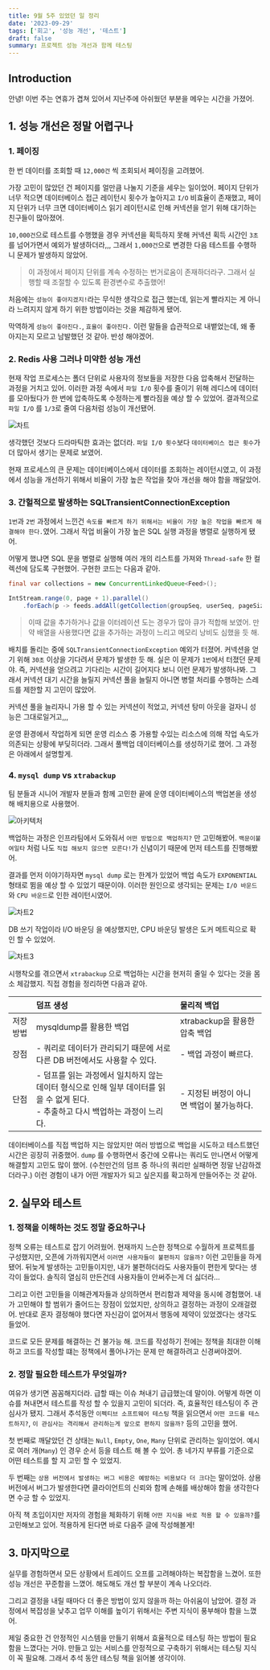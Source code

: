 ```yaml
---
title: 9월 5주 있었던 일 정리
date: '2023-09-29'
tags: ['회고', '성능 개선', '테스트']
draft: false
summary: 프로젝트 성능 개선과 함께 테스팅
---
```


## Introduction

안녕! 이번 주는 연휴가 겹쳐 있어서 지난주에 아쉬웠던 부분을 메우는 시간을 가졌어.

<TOCInline toc={props.toc} exclude="Introduction" />

## 1. 성능 개선은 정말 어렵구나

### 1. 페이징

한 번 데이터를 조회할 때 `12,000건` 씩 조회되서 페이징을 고려했어.

가장 고민이 많았던 건 페이지를 얼만큼 나눌지 기준을 세우는 일이었어.
페이지 단위가 너무 적으면 데이터베이스 접근 레이턴시 횟수가 높아지고 `I/O` 비효율이 존재했고,
페이지 단위가 너무 크면 데이터베이스 읽기 레이턴시로 인해 커넥션을 얻기 위해 대기하는 친구들이 많아졌어.

`10,000건`으로 테스트를 수행했을 경우 커넥션을 획득하지 못해 커넥션 획득 시간인 `3초`를 넘어가면서 예외가 발생하더라,,,
그래서 `1,000건`으로 변경한 다음 테스트를 수행하니 문제가 발생하지 않았어.

> 이 과정에서 페이지 단위를 계속 수정하는 번거로움이 존재하더라구. 그래서 실행할 때 조절할 수 있도록 환경변수로 추출했어!

처음에는 `성능이 좋아지겠지!`라는 무식한 생각으로 접근 했는데,
읽는게 빨라지는 게 아니라 느려지지 않게 하기 위한 방법이라는 것을 체감하게 됐어.

막역하게 `성능이 좋아진다.`, `효율이 좋아진다.` 이런 말들을 습관적으로 내뱉었는데, 왜 좋아지는지 모르고 남발했던 것 같아.
반성 해야겠어.

### 2. Redis 사용 그러나 미약한 성능 개선

현재 작업 프로세스는 폴더 단위로 사용자의 정보들을 저장한 다음 압축해서 전달하는 과정을 거치고 있어.
이러한 과정 속에서 `파일 I/O` 횟수를 줄이기 위해 레디스에 데이터를 모아뒀다가 한 번에 압축하도록 수정하는게 빨라짐을 예상 할 수 있었어.
결과적으로 `파일 I/O` 를 `1/3`로 줄여 다음처럼 성능이 개선됐어.

![차트](/static/images/9m5w/chart.png)

생각했던 것보다 드라마틱한 효과는 없더라.
`파일 I/O 횟수`보다 `데이터베이스 접근 횟수`가 더 많아서 생기는 문제로 보였어.

현재 프로세스의 큰 문제는 데이터베이스에서 데이터를 조회하는 레이턴시였고,
이 과정에서 성능을 개선하기 위해서 비율이 가장 높은 작업을 찾아 개선을 해야 함을 깨달았어.

### 3. 간헐적으로 발생하는 SQLTransientConnectionException

`1번`과 `2번` 과정에서 느낀건 `속도를 빠르게 하기 위해서는 비율이 가장 높은 작업을 빠르게 해결해야 한다.`였어.
그래서 작업 비율이 가장 높은 SQL 실행 과정을 병렬로 실행하게 됐어.

어떻게 했냐면 SQL 문을 병렬로 실행해 여러 개의 리스트를 가져와 `Thread-safe` 한 컬렉션에 담도록 구현했어.
구현한 코드는 다음과 같아.

```java
final var collections = new ConcurrentLinkedQueue<Feed>();

IntStream.range(0, page + 1).parallel()
    .forEach(p -> feeds.addAll(getCollection(groupSeq, userSeq, pageSize, p * pageSize)));
```

> 이때 값을 추가하거나 값을 이터레이션 도는 경우가 많아 큐가 적합해 보였어.
> 만약 배열을 사용했다면 값을 추가하는 과정이 느리고 메모리 낭비도 심했을 듯 해.

배치를 돌리는 중에 `SQLTransientConnectionException` 예외가 터졌어. 커넥션을 얻기 위해 `30초` 이상을 기다려서 문제가 발생한 듯 해.
실은 이 문제가 `1번`에서 터졌던 문제야. 즉, 커넥션을 얻으려고 기다리는 시간이 길어지다 보니 이런 문제가 발생하나봐.
그래서 커넥션 대기 시간을 늘릴지 커넥션 풀을 늘릴지 아니면 병렬 처리를 수행하는 스레드를 제한할 지 고민이 많았어.

커넥션 풀을 늘리자니 가용 할 수 있는 커넥션이 적었고, 커넥션 탕미 아웃을 걸자니 성능은 그대로일거고,,,

운영 환경에서 작업하게 되면 운영 리소스 중 가용할 수있는 리소스에 의해 작업 속도가 의존되는 상황에 부딪히더라.
그래서 풀백업 데이터베이스를 생성하기로 했어. 그 과정은 아래에서 설명할게.

### 4. `mysql dump` vs `xtrabackup`

팀 분들과 시니어 개발자 분들과 함께 고민한 끝에 운영 데이터베이스의 백업본을 생성해 배치용으로 사용했어.

![아키텍처](/static/images/9m5w/arch.png)

백업하는 과정은 인프라팀에서 도와줘서 `어떤 방법으로 백업하지?` 만 고민해봤어.
`백문이불여일타` 처럼 나도 `직접 해보지 않으면 모른다!`가 신념이기 때문에 먼저 테스트를 진행해봤어.

결과를 먼저 이야기하자면 `mysql dump` 로는 한계가 있었어
백업 속도가 `EXPONENTIAL` 형태로 뜀을 예상 할 수 있었기 때문이야.
이러한 원인으로 생각되는 문제는 `I/O 바운드`와 `CPU 바운드`로 인한 레이턴시였어.

![차트2](/static/images/9m5w/chart2.png)

DB 쓰기 작업이라 I/O 바운딩 을 예상했지만, CPU 바운딩 발생은 도커 메트릭으로 확인 할 수 있었어.

![차트3](/static/images/9m5w/chart3.png)

시행착오를 겪으면서 `xtrabackup` 으로 백업하는 시간을 현저히 줄일 수 있다는 것을 몸소 체감했지.
직접 경험을 정리하면 다음과 같아.

|       | 덤프 생성                                                                            | 물리적 백업                   |
|:------|:---------------------------------------------------------------------------------|:-------------------------|
| 저장 방법 | mysqldump를 활용한 백업                                                                | xtrabackup을 활용한 압축 백업    |
| 장점    | - 쿼리로 데이터가 관리되기 때문에 서로 다른 DB 버전에서도 사용할 수 있다.                                       | - 백업 과정이 빠르다.            |
| 단점    | - 덤프를 읽는 과정에서 일치하지 않는 데이터 형식으로 인해 일부 데이터를 읽을 수 없게 된다.<br/>- 추출하고 다시 백업하는 과정이 느리다. | - 지정된 버정이 아니면 백업이 불가능하다. |

데이터베이스를 직접 백업하 지는 않았지만 여러 방법으로 백업을 시도하고 테스트했던 시간은 굉장히 귀중했어.
`dump` 를 수행하면서 중간에 오류나는 쿼리도 만나면서 어떻게 해결할지 고민도 많이 했어. (수천만건의 덤프 중 하나의 쿼리만 실패하면 정말 난감하겠더라구.)
이런 경험이 내가 어떤 개발자가 되고 싶은지를 확고하게 만들어주는 것 같아.

## 2. 실무와 테스트

### 1. 정책을 이해하는 것도 정말 중요하구나

정책 오류는 테스트로 잡기 어려웠어.
현재까지 느슨한 정책으로 수월하게 프로젝트를 구성했지만, 오픈에 가까워지면서 `이러면 사용자들이 불편하지 않을까?` 이런 고민들을 하게 됐어.
뒤늦게 발생하는 고민들이지만, 내가 불편하더라도 사용자들이 편한게 맞다는 생각이 들었다. 솔직히 열심히 만든건데 사용자들이 안써주는게 더 싫더라...

그리고 이런 고민들을 이해관계자들과 상의하면서 편리함과 제약을 동시에 경험했어.
내가 고민해야 할 범위가 줄어드는 장점이 있었지만, 상의하고 결정하는 과정이 오래걸렸어.
반대로 혼자 결정해야 했다면 자신감이 없어져서 행동에 제약이 있었겠다는 생각도 들었어.

코드로 모든 문제를 해결하는 건 불가능 해.
코드를 작성하기 전에는 정책을 최대한 이해하고 코드를 작성할 떄는 정책에서 풀어나가는 문제 만 해결하려고 신경써야겠어.

### 2. 정말 필요한 테스트가 무엇일까?

여유가 생기면 꼼꼼해지더라. 급할 때는 이슈 쳐내기 급급했는데 말이야.
어떻게 하면 이슈를 쳐내면서 테스트를 작성 할 수 있을지 고민이 되더라. 즉, 효율적인 테스팅이 주 관심사가 됐지.
그래서 추석동안 `이펙티브 소프트웨어 테스팅` 책을 읽으면서  `어떤 코드를 테스트하지?`, `이 관심사는 격리해서 관리하는게 앞으로 편하지 않을까?` 등의 고민을 했어.

첫 번째로 깨달았던 건 상태는 `Null`, `Empty`, `One`, `Many` 단위로 관리하는 일이었어.
예시로 여러 개(`Many`) 인 경우 순서 등을 테스트 해 볼 수 있어.
총 네가지 부류를 기준으로 어떤 테스트를 할 지 고민 할 수 있었지.

두 번째는 `상용 버전에서 발생하는 버그 비용은 예방하는 비용보다 더 크다`는 말이었아.
상용 버전에서 버그가 발생한다면 클라이언트의 신뢰와 함께 손해를 배상해야 함을 생각한다면 수긍 할 수 있었지.

아직 책 초입이지만 저자의 경험을 체화하기 위해 `어떤 지식을 바로 적용 할 수 있을까?`를 고민해보고 있어.
적용하게 된다면 바로 다음주 글에 작성해볼게!

## 3. 마지막으로

실무를 경험하면서 모든 상황에서 트레이드 오프를 고려해야하는 복잡함을 느겼어.
또한 성능 개선은 꾸준함을 느꼈어. 해도해도 개선 할 부분이 계속 나오더라.

그리고 결정을 내릴 때마다 더 좋은 방법이 있지 않을까 하는 아쉬움이 남았어.
결정 과정에서 복잡성을 낮추고 업무 이해를 높이기 위해서는 주변 지식이 풍부해야 함을 느꼈어.

제일 중요한 건 안정적인 시스템을 만들기 위해서 효율적으로 테스팅 하는 방법이 필요함을 느꼈다는 거야.
만들고 있는 서비스를 안정적으로 구축하기 위해서는 테스팅 지식이 꼭 필요해.
그래서 추석 동안 테스팅 책을 읽어볼 생각이야.
